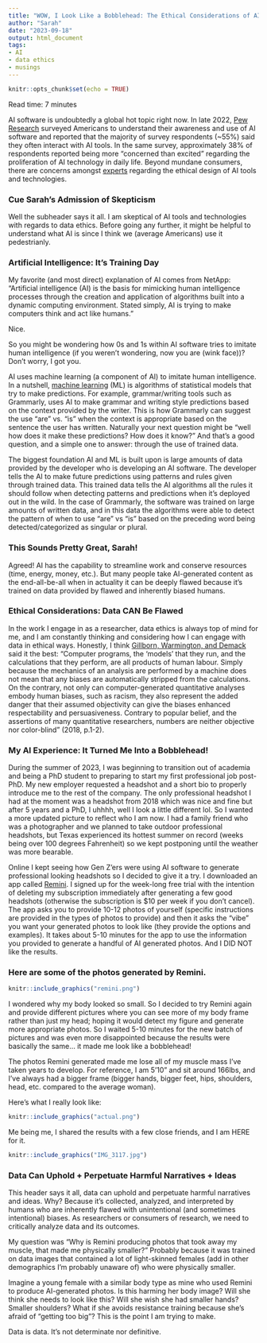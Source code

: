 ```yaml
---
title: "WOW, I Look Like a Bobblehead: The Ethical Considerations of AI Photo Generation"
author: "Sarah"
date: "2023-09-18"
output: html_document
tags:
- AI
- data ethics
- musings
---
```


```r
knitr::opts_chunk$set(echo = TRUE)
```

Read time: 7 minutes

AI software is undoubtedly a global hot topic right now. In late 2022, [Pew Research](https://www.pewresearch.org/science/2023/02/15/public-awareness-of-artificial-intelligence-in-everyday-activities/) surveyed Americans to understand their awareness and use of AI software and reported that the majority of survey respondents (~55%) said they often interact with AI tools. In the same survey, approximately 38% of respondents reported being more “concerned than excited” regarding the proliferation of AI technology in daily life. Beyond mundane consumers, there are concerns amongst [experts](https://www.pewresearch.org/internet/2021/06/16/1-worries-about-developments-in-ai/) regarding the ethical design of AI tools and technologies. 

### Cue Sarah’s Admission of Skepticism

Well the subheader says it all. I am skeptical of AI tools and technologies with regards to data ethics. Before going any further, it might be helpful to understand what AI is since I think we (average Americans) use it pedestrianly. 

### Artificial Intelligence: It’s Training Day 

My favorite (and most direct) explanation of AI comes from NetApp: “Artificial intelligence (AI) is the basis for mimicking human intelligence processes through the creation and application of algorithms built into a dynamic computing environment. Stated simply, AI is trying to make computers think and act like humans.”

Nice.

So you might be wondering how 0s and 1s within AI software tries to imitate human intelligence (if you weren’t wondering, now you are (wink face))? Don’t worry, I got you. 

AI uses machine learning (a component of AI) to imitate human intelligence. In a nutshell, [machine learning](https://www.taus.net/resources/blog/why-does-training-data-for-ai-and-ml-matter) (ML) is algorithms of statistical models that try to make predictions. For example, grammar/writing tools such as Grammarly, uses AI to make grammar and writing style predictions based on the context provided by the writer. This is how Grammarly can suggest the use “are” vs. “is” when the context is appropriate based on the sentence the user has written. Naturally your next question might be “well how does it make these predictions? How does it know?” And that’s a good question, and a simple one to answer: through the use of trained data. 

The biggest foundation AI and ML is built upon is large amounts of data provided by the developer who is developing an AI software. The developer tells the AI to make future predictions using patterns and rules given through trained data. This trained data tells the AI algorithms all the rules it should follow when detecting patterns and predictions when it’s deployed out in the wild. In the case of Grammarly, the software was trained on large amounts of written data, and in this data the algorithms were able to detect the pattern of when to use “are” vs “is” based on the preceding word being detected/categorized as singular or plural. 

### This Sounds Pretty Great, Sarah! 

Agreed! AI has the capability to streamline work and conserve resources (time, energy, money, etc.). But many people take AI-generated content as the end-all-be-all when in actuality it can be deeply flawed because it’s trained on data provided by flawed and inherently biased humans. 

### Ethical Considerations: Data CAN Be Flawed

In the work I engage in as a researcher, data ethics is always top of mind for me, and I am constantly thinking and considering how I can engage with data in ethical ways. Honestly, I think [Gillborn, Warmington, and Demack](https://wrap.warwick.ac.uk/85855/13/WRAP-QuantCrit-education-policy-%E2%80%98Big%20Data%E2%80%99-Warmington-2017.pdf) said it the best: “Computer programs, the ‘models’ that they run, and the calculations that they perform, are all products of human labour. Simply because the mechanics of an analysis are performed by a machine does not mean that any biases are automatically stripped from the calculations. On the contrary, not only can computer-generated quantitative analyses embody human biases, such as racism, they also represent the added danger that their assumed objectivity can give the biases enhanced respectability and persuasiveness. Contrary to popular belief, and the assertions of many quantitative researchers, numbers are neither objective nor color-blind” (2018, p.1-2).

### My AI Experience: It Turned Me Into a Bobblehead!

During the summer of 2023, I was beginning to transition out of academia and being a PhD student to preparing to start my first professional job post-PhD. My new employer requested a headshot and a short bio to properly introduce me to the rest of the company. The only professional headshot I had at the moment was a headshot from 2018 which was nice and fine but after 5 years and a PhD, I uhhhh, well I look a little different lol. So I wanted a more updated picture to reflect who I am now. I had a family friend who was a photographer and we planned to take outdoor professional headshots, but Texas experienced its hottest summer on record (weeks being over 100 degrees Fahrenheit) so we kept postponing until the weather was more bearable. 

Online I kept seeing how Gen Z’ers were using AI software to generate professional looking headshots so I decided to give it a try. I downloaded an app called [Remini](https://remini.ai/). I signed up for the week-long free trial with the intention of deleting my subscription immediately after generating a few good headshots (otherwise the subscription is $10 per week if you don’t cancel). The app asks you to provide 10-12 photos of yourself (specific instructions are provided in the types of photos to provide) and then it asks the “vibe” you want your generated photos to look like (they provide the options and examples). It takes about 5-10 minutes for the app to use the information you provided to generate a handful of AI generated photos. And I DID NOT like the results.

### Here are some of the photos generated by Remini.

```r
knitr::include_graphics("remini.png")

```

I wondered why my body looked so small. So I decided to try Remini again and provide different pictures where you can see more of my body frame rather than just my head; hoping it would detect my figure and generate more appropriate photos. So I waited 5-10 minutes for the new batch of pictures and was even more disappointed because the results were basically the same… it made me look like a bobblehead!

The photos Remini generated made me lose all of my muscle mass I’ve taken years to develop. For reference, I am 5’10” and sit around 166lbs, and I’ve always had a bigger frame (bigger hands, bigger feet, hips, shoulders, head, etc. compared to the average woman). 

Here’s what I really look like:

```r
knitr::include_graphics("actual.png")

```

Me being me, I shared the results with a few close friends, and I am HERE for it.

```r
knitr::include_graphics("IMG_3117.jpg")

```

### Data Can Uphold + Perpetuate Harmful Narratives + Ideas

This header says it all, data can uphold and perpetuate harmful narratives and ideas. Why? Because it’s collected, analyzed, and interpreted by humans who are inherently flawed with unintentional (and sometimes intentional) biases. As researchers or consumers of research, we need to critically analyze data and its outcomes. 

My question was “Why is Remini producing photos that took away my muscle, that made me physically smaller?” Probably because it was trained on data images that contained a lot of light-skinned females (add in other demographics I’m probably unaware of) who were physically smaller. 

Imagine a young female with a similar body type as mine who used Remini to produce AI-generated photos. Is this harming her body image? Will she think she needs to look like this? Will she wish she had smaller hands? Smaller shoulders? What if she avoids resistance training because she’s afraid of “getting too big”? This is the point I am trying to make. 

Data is data. It’s not determinate nor definitive.
